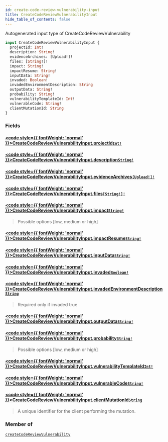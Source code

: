```yaml
---
id: create-code-review-vulnerability-input
title: CreateCodeReviewVulnerabilityInput
hide_table_of_contents: false
---
```








Autogenerated input type of CreateCodeReviewVulnerability

```graphql
input CreateCodeReviewVulnerabilityInput {
  projectId: Int!
  description: String!
  evidenceArchives: [Upload!]!
  files: [String!]!
  impact: String!
  impactResume: String!
  inputData: String!
  invaded: Boolean!
  invadedEnvironmentDescription: String
  outputData: String!
  probability: String!
  vulnerabilityTemplateId: Int!
  vulnerableCode: String!
  clientMutationId: String
}
```


### Fields

#### [<code style={{ fontWeight: 'normal' }}>CreateCodeReviewVulnerabilityInput.<b>projectId</b></code>](#)<Bullet />[`Int!`](/api/graphql/documentation/scalars/int) <Badge class="secondary" text="non-null"/> <Badge class="secondary" text="scalar"/>
> 
> 

#### [<code style={{ fontWeight: 'normal' }}>CreateCodeReviewVulnerabilityInput.<b>description</b></code>](#)<Bullet />[`String!`](/api/graphql/documentation/scalars/string) <Badge class="secondary" text="non-null"/> <Badge class="secondary" text="scalar"/>
> 
> 

#### [<code style={{ fontWeight: 'normal' }}>CreateCodeReviewVulnerabilityInput.<b>evidenceArchives</b></code>](#)<Bullet />[`[Upload!]!`](/api/graphql/documentation/scalars/upload) <Badge class="secondary" text="non-null"/> <Badge class="secondary" text="scalar"/>
> 
> 

#### [<code style={{ fontWeight: 'normal' }}>CreateCodeReviewVulnerabilityInput.<b>files</b></code>](#)<Bullet />[`[String!]!`](/api/graphql/documentation/scalars/string) <Badge class="secondary" text="non-null"/> <Badge class="secondary" text="scalar"/>
> 
> 

#### [<code style={{ fontWeight: 'normal' }}>CreateCodeReviewVulnerabilityInput.<b>impact</b></code>](#)<Bullet />[`String!`](/api/graphql/documentation/scalars/string) <Badge class="secondary" text="non-null"/> <Badge class="secondary" text="scalar"/>
> Possible options [low, medium or high]
> 

#### [<code style={{ fontWeight: 'normal' }}>CreateCodeReviewVulnerabilityInput.<b>impactResume</b></code>](#)<Bullet />[`String!`](/api/graphql/documentation/scalars/string) <Badge class="secondary" text="non-null"/> <Badge class="secondary" text="scalar"/>
> 
> 

#### [<code style={{ fontWeight: 'normal' }}>CreateCodeReviewVulnerabilityInput.<b>inputData</b></code>](#)<Bullet />[`String!`](/api/graphql/documentation/scalars/string) <Badge class="secondary" text="non-null"/> <Badge class="secondary" text="scalar"/>
> 
> 

#### [<code style={{ fontWeight: 'normal' }}>CreateCodeReviewVulnerabilityInput.<b>invaded</b></code>](#)<Bullet />[`Boolean!`](/api/graphql/documentation/scalars/boolean) <Badge class="secondary" text="non-null"/> <Badge class="secondary" text="scalar"/>
> 
> 

#### [<code style={{ fontWeight: 'normal' }}>CreateCodeReviewVulnerabilityInput.<b>invadedEnvironmentDescription</b></code>](#)<Bullet />[`String`](/api/graphql/documentation/scalars/string) <Badge class="secondary" text="scalar"/>
> Required only if invaded true 
> 

#### [<code style={{ fontWeight: 'normal' }}>CreateCodeReviewVulnerabilityInput.<b>outputData</b></code>](#)<Bullet />[`String!`](/api/graphql/documentation/scalars/string) <Badge class="secondary" text="non-null"/> <Badge class="secondary" text="scalar"/>
> 
> 

#### [<code style={{ fontWeight: 'normal' }}>CreateCodeReviewVulnerabilityInput.<b>probability</b></code>](#)<Bullet />[`String!`](/api/graphql/documentation/scalars/string) <Badge class="secondary" text="non-null"/> <Badge class="secondary" text="scalar"/>
> Possible options [low, medium or high]
> 

#### [<code style={{ fontWeight: 'normal' }}>CreateCodeReviewVulnerabilityInput.<b>vulnerabilityTemplateId</b></code>](#)<Bullet />[`Int!`](/api/graphql/documentation/scalars/int) <Badge class="secondary" text="non-null"/> <Badge class="secondary" text="scalar"/>
> 
> 

#### [<code style={{ fontWeight: 'normal' }}>CreateCodeReviewVulnerabilityInput.<b>vulnerableCode</b></code>](#)<Bullet />[`String!`](/api/graphql/documentation/scalars/string) <Badge class="secondary" text="non-null"/> <Badge class="secondary" text="scalar"/>
> 
> 

#### [<code style={{ fontWeight: 'normal' }}>CreateCodeReviewVulnerabilityInput.<b>clientMutationId</b></code>](#)<Bullet />[`String`](/api/graphql/documentation/scalars/string) <Badge class="secondary" text="scalar"/>
> A unique identifier for the client performing the mutation.
> 



### Member of

[`createCodeReviewVulnerability`](/api/graphql/documentation/mutations/create-code-review-vulnerability)  <Badge class="secondary" text="mutation"/>



